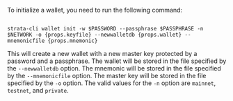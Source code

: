 To initialize a wallet, you need to run the following command:

<pre><code>
strata-cli wallet init -w $PASSWORD --passphrase $PASSPHRASE -n $NETWORK -o {props.keyfile} --newwalletdb {props.wallet} --mnemonicfile {props.mnemonic}
</code></pre>

This will create a new wallet with a new master key protected by a password and a passphrase. The wallet will be stored in the file specified by the `--newwalletdb` option. The mnemonic will be stored in the file specified by the `--mnemonicfile` option. The master key will be stored in the file specified by the `-o` option. The valid values for the `-n` option are `mainnet`, `testnet`, and `private`.